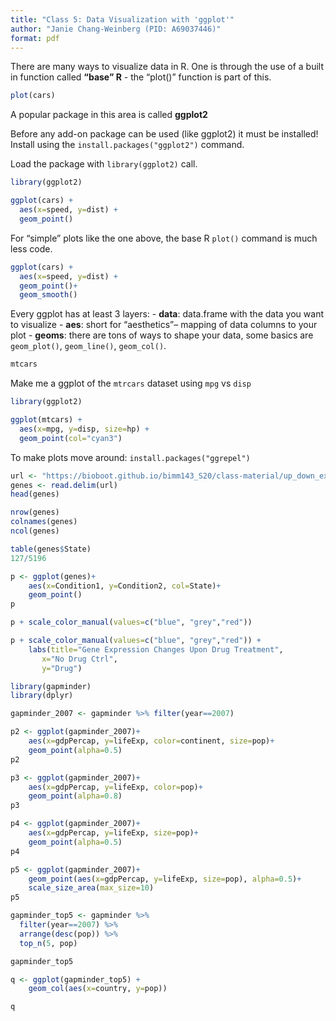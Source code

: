 ```yaml
---
title: "Class 5: Data Visualization with 'ggplot'"
author: "Janie Chang-Weinberg (PID: A69037446)"
format: pdf
---
```


There are many ways to visualize data in R. One is through the use of a built in function called **"base" R** - the "plot()" function is part of this.

```r
plot(cars)
```

A popular package in this area is called **ggplot2**

Before any add-on package can be used (like ggplot2) it must be installed! Install using the `install.packages("ggplot2")` command.

Load the package with `library(ggplot2)` call.

```r
library(ggplot2)

ggplot(cars) +
  aes(x=speed, y=dist) +
  geom_point()
```

For "simple" plots like the one above, the base R `plot()` command is much less code.

```r
ggplot(cars) +
  aes(x=speed, y=dist) +
  geom_point()+
  geom_smooth()
```

Every ggplot has at least 3 layers: - **data**: data.frame with the data you want to visualize - **aes**: short for "aesthetics"-- mapping of data columns to your plot - **geoms**: there are tons of ways to shape your data, some basics are `geom_plot()`, `geom_line()`, `geom_col()`.

```r
mtcars
```

Make me a ggplot of the `mtrcars` dataset using `mpg` vs `disp`

```r
library(ggplot2)

ggplot(mtcars) +
  aes(x=mpg, y=disp, size=hp) +
  geom_point(col="cyan3") 
```

To make plots move around: `install.packages("ggrepel")`

```r
url <- "https://bioboot.github.io/bimm143_S20/class-material/up_down_expression.txt"
genes <- read.delim(url)
head(genes)
```

```r
nrow(genes)
colnames(genes)
ncol(genes)
```

```r
table(genes$State)
127/5196
```

```r
p <- ggplot(genes)+
    aes(x=Condition1, y=Condition2, col=State)+
    geom_point()
p
```

```r
p + scale_color_manual(values=c("blue", "grey","red"))
```

```r
p + scale_color_manual(values=c("blue", "grey","red")) +
    labs(title="Gene Expression Changes Upon Drug Treatment",
       x="No Drug Ctrl", 
       y="Drug")
```

```r
library(gapminder)
library(dplyr)

gapminder_2007 <- gapminder %>% filter(year==2007)
```

```r
p2 <- ggplot(gapminder_2007)+
    aes(x=gdpPercap, y=lifeExp, color=continent, size=pop)+
    geom_point(alpha=0.5)
p2
```

```r
p3 <- ggplot(gapminder_2007)+
    aes(x=gdpPercap, y=lifeExp, color=pop)+
    geom_point(alpha=0.8)
p3
```

```r
p4 <- ggplot(gapminder_2007)+
    aes(x=gdpPercap, y=lifeExp, size=pop)+
    geom_point(alpha=0.5)
p4
```

```r
p5 <- ggplot(gapminder_2007)+
    geom_point(aes(x=gdpPercap, y=lifeExp, size=pop), alpha=0.5)+
    scale_size_area(max_size=10)
p5
```

```r
gapminder_top5 <- gapminder %>% 
  filter(year==2007) %>% 
  arrange(desc(pop)) %>% 
  top_n(5, pop)

gapminder_top5
```

```r
q <- ggplot(gapminder_top5) +
    geom_col(aes(x=country, y=pop))

q
```
